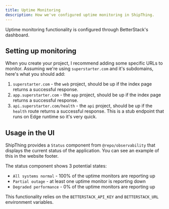 ```yaml
---
title: Uptime Monitoring
description: How we've configured uptime monitoring in ShipThing.
---
```


Uptime monitoring functionality is configured through BetterStack's dashboard.

## Setting up monitoring

When you create your project, I recommend adding some specific URLs to monitor. Assuming we're using `superstarter.com` and it's subdomains, here's what you should add:

1. `superstarter.com` - the `web` project, should be up if the index page returns a successful response.
2. `app.superstarter.com` - the `app` project, should be up if the index page returns a successful response.
3. `api.superstarter.com/health` - the `api` project, should be up if the `health` route returns a successful response. This is a stub endpoint that runs on Edge runtime so it's very quick.

## Usage in the UI

ShipThing provides a `Status` component from `@repo/observability` that displays the current status of the application. You can see an example of this in the website footer.

The status component shows 3 potential states:

- `All systems normal` - 100% of the uptime monitors are reporting up
- `Partial outage` - at least one uptime monitor is reporting down
- `Degraded performance` - 0% of the uptime monitors are reporting up

This functionality relies on the `BETTERSTACK_API_KEY` and `BETTERSTACK_URL` environment variables.


